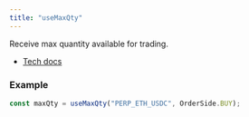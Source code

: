 ```yaml
---
title: "useMaxQty"
---
```


Receive max quantity available for trading.

- [Tech docs](/sdks/tech-doc/modules/orderly_network_hooks#usemaxqty)

### Example

```ts
const maxQty = useMaxQty("PERP_ETH_USDC", OrderSide.BUY);
```
